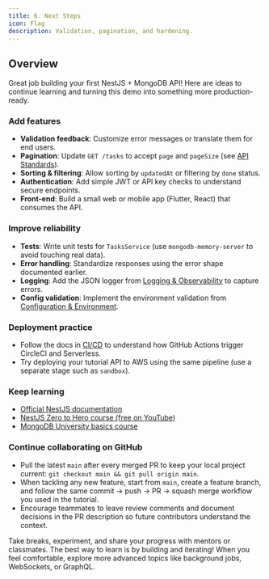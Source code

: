 ```yaml
---
title: 6. Next Steps
icon: Flag
description: Validation, pagination, and hardening.
---
```


## Overview

Great job building your first NestJS + MongoDB API! Here are ideas to continue learning and turning this demo into something more production-ready.

### Add features

- **Validation feedback**: Customize error messages or translate them for end users.
- **Pagination**: Update `GET /tasks` to accept `page` and `pageSize` (see [API Standards](/docs/backend/api-standards)).
- **Sorting & filtering**: Allow sorting by `updatedAt` or filtering by `done` status.
- **Authentication**: Add simple JWT or API key checks to understand secure endpoints.
- **Front-end**: Build a small web or mobile app (Flutter, React) that consumes the API.

### Improve reliability

- **Tests**: Write unit tests for `TasksService` (use `mongodb-memory-server` to avoid touching real data).
- **Error handling**: Standardize responses using the error shape documented earlier.
- **Logging**: Add the JSON logger from [Logging & Observability](/docs/backend/logging-observability) to capture errors.
- **Config validation**: Implement the environment validation from [Configuration & Environment](/docs/backend/config-env).

### Deployment practice

- Follow the docs in [CI/CD](/docs/ci-cd/index) to understand how GitHub Actions trigger CircleCI and Serverless.
- Try deploying your tutorial API to AWS using the same pipeline (use a separate stage such as `sandbox`).

### Keep learning

- [Official NestJS documentation](https://docs.nestjs.com/)
- [NestJS Zero to Hero course (free on YouTube)](https://www.youtube.com/watch?v=GHTA143_b-s)
- [MongoDB University basics course](https://learn.mongodb.com/learning-paths/mdb-basics)

### Continue collaborating on GitHub

- Pull the latest `main` after every merged PR to keep your local project current: `git checkout main && git pull origin main`.
- When tackling any new feature, start from `main`, create a feature branch, and follow the same commit → push → PR → squash merge workflow you used in the tutorial.
- Encourage teammates to leave review comments and document decisions in the PR description so future contributors understand the context.

Take breaks, experiment, and share your progress with mentors or classmates. The best way to learn is by building and iterating! When you feel comfortable, explore more advanced topics like background jobs, WebSockets, or GraphQL.
